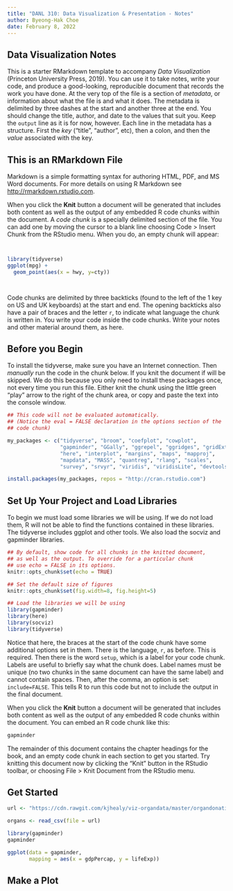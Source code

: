```yaml
---
title: "DANL 310: Data Visualization & Presentation - Notes"
author: Byeong-Hak Choe
date: February 8, 2022
---
```

   
## Data Visualization Notes

This is a starter RMarkdown template to accompany *Data Visualization* (Princeton University Press, 2019). You can use it to take notes, write your code, and produce a good-looking, reproducible document that records the work you have done. At the very top of the file is a section of *metadata*, or information about what the file is and what it does. The metadata is delimited by three dashes at the start and another three at the end. You should change the title, author, and date to the values that suit you. Keep the `output` line as it is for now, however. Each line in the metadata has a structure. First the *key* ("title", "author", etc), then a colon, and then the *value* associated with the key.  

## This is an RMarkdown File

Markdown is a simple formatting syntax for authoring HTML, PDF, and MS Word documents. For more details on using R Markdown see <http://rmarkdown.rstudio.com>.

When you click the **Knit** button a document will be generated that includes both content as well as the output of any embedded R code chunks within the document. A *code chunk* is a specially delimited section of the file. You can add one by moving the cursor to a blank line choosing Code > Insert Chunk from the RStudio menu. When you do, an empty chunk will appear:

```r


```


```r


```


```r
library(tidyverse)
ggplot(mpg) +
  geom_point(aes(x = hwy, y=cty))
```

```r


```

```r

```

Code chunks are delimited by three backticks (found to the left of the 1 key on US and UK keyboards) at the start and end. The opening backticks also have a pair of braces and the letter `r`, to indicate what language the chunk is written in. You write your code inside the code chunks. Write your notes and other material around them, as here. 

## Before you Begin

To install the tidyverse, make sure you have an Internet connection. Then *manually* run the code in the chunk below. If you knit the document if will be skipped. We do this because you only need to install these packages once, not every time you run this file. Either knit the chunk using the little green "play" arrow to the right of the chunk area, or copy and paste the text into the console window.

```r

## This code will not be evaluated automatically.
## (Notice the eval = FALSE declaration in the options section of the
## code chunk)

my_packages <- c("tidyverse", "broom", "coefplot", "cowplot",
                 "gapminder", "GGally", "ggrepel", "ggridges", "gridExtra",
                 "here", "interplot", "margins", "maps", "mapproj",
                 "mapdata", "MASS", "quantreg", "rlang", "scales",
                 "survey", "srvyr", "viridis", "viridisLite", "devtools")

install.packages(my_packages, repos = "http://cran.rstudio.com")

```

## Set Up Your Project and Load Libraries

To begin we must load some libraries we will be using. If we do not load them, R will not be able to find the functions contained in these libraries. The tidyverse includes ggplot and other tools. We also load the socviz and gapminder libraries.

```r

## By default, show code for all chunks in the knitted document,
## as well as the output. To override for a particular chunk
## use echo = FALSE in its options.
knitr::opts_chunk$set(echo = TRUE) 

## Set the default size of figures
knitr::opts_chunk$set(fig.width=8, fig.height=5)  

## Load the libraries we will be using
library(gapminder)
library(here)
library(socviz)
library(tidyverse)

```

Notice that here, the braces at the start of the code chunk have some additional options set in them. There is the language, `r`, as before. This is required. Then there is the word `setup`, which is a label for your code chunk. Labels are useful to briefly say what the chunk does. Label names must be unique (no two chunks in the same document can have the same label) and cannot contain spaces. Then, after the comma, an option is set: `include=FALSE`. This tells R to run this code but not to include the output in the final document. 


When you click the **Knit** button a document will be generated that includes both content as well as the output of any embedded R code chunks within the document. You can embed an R code chunk like this:

```r
gapminder
```

The remainder of this document contains the chapter headings for the book, and an empty code chunk in each section to get you started. Try knitting this document now by clicking the "Knit" button in the RStudio toolbar, or choosing File > Knit Document from the RStudio menu.

## Get Started

```r
url <- "https://cdn.rawgit.com/kjhealy/viz-organdata/master/organdonation.csv"

organs <- read_csv(file = url)

library(gapminder)
gapminder

ggplot(data = gapminder,
       mapping = aes(x = gdpPercap, y = lifeExp))

```


## Make a Plot

```r

```
